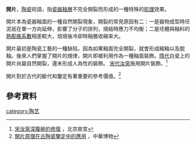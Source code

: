 '''開片'''，[[陶瓷|陶瓷]]術語，指[[瓷器|瓷器]][[釉|釉層]]不完全開裂而形成的一種特殊的[[肌理|肌理]]效果。

開片本為瓷器釉面的一種自然開裂現象，開裂的常見原因有二：一是器物成型時坯泥祇在單一方向延伸，影響了分子的排列，燒結時應力不均衡；二是坯體與釉料的[[熱膨脹系數|熱膨脹系數]]相差較大，焙燒後冷卻時釉層收縮率大。

開片最初是陶瓷工藝的一種缺陷，因為如果釉面完全開裂，就會形成縮釉以及脫釉。後來人們掌握了開片的規律，開片即被利用作為一種釉面裝飾。[[隋代|隋代]]白瓷上的開片尚屬自然開裂，還未形成人為性的裝飾。 [[宋代|宋代]][[汝窯|汝窯]]施用開片裝飾。<ref name="汝窯深腹碗">[http://www.dpm.org.cn/shtml/400/@/64193.html 宋汝窯深腹碗的修復] {{webarchive|url=https://web.archive.org/web/20170305003549/http://www.dpm.org.cn/shtml/400/@/64193.html |date=2017-03-05 }}，北京故宮</ref>

開片對於古代的斷代和鑒定有著重要的參考價值。<ref name="鑒定">[http://www.gg-art.com/identityroom/index_b.php?termid=710 開片原理在古陶瓷鑒定中的應用] {{Wayback|url=http://www.gg-art.com/identityroom/index_b.php?termid=710 |date=20110528033044 }}，中華博物</ref>

== 參考資料 ==
{{reflist}}

[[category:陶艺|category:陶艺]]